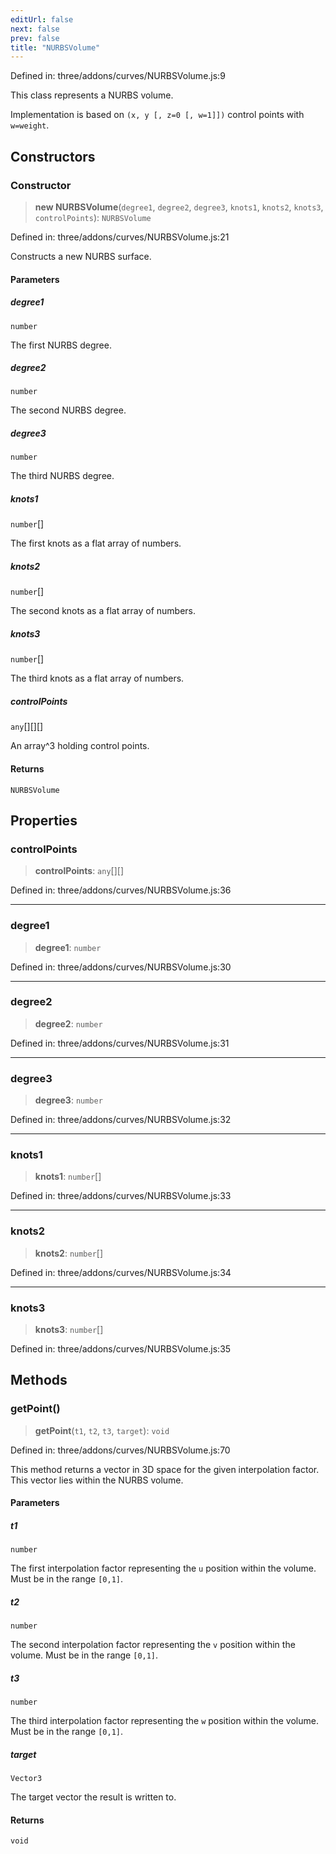 ```yaml
---
editUrl: false
next: false
prev: false
title: "NURBSVolume"
---
```


Defined in: three/addons/curves/NURBSVolume.js:9

This class represents a NURBS volume.

Implementation is based on `(x, y [, z=0 [, w=1]])` control points with `w=weight`.

## Constructors

### Constructor

> **new NURBSVolume**(`degree1`, `degree2`, `degree3`, `knots1`, `knots2`, `knots3`, `controlPoints`): `NURBSVolume`

Defined in: three/addons/curves/NURBSVolume.js:21

Constructs a new NURBS surface.

#### Parameters

##### degree1

`number`

The first NURBS degree.

##### degree2

`number`

The second NURBS degree.

##### degree3

`number`

The third NURBS degree.

##### knots1

`number`[]

The first knots as a flat array of numbers.

##### knots2

`number`[]

The second knots as a flat array of numbers.

##### knots3

`number`[]

The third knots as a flat array of numbers.

##### controlPoints

`any`[][][]

An array^3 holding control points.

#### Returns

`NURBSVolume`

## Properties

### controlPoints

> **controlPoints**: `any`[][]

Defined in: three/addons/curves/NURBSVolume.js:36

***

### degree1

> **degree1**: `number`

Defined in: three/addons/curves/NURBSVolume.js:30

***

### degree2

> **degree2**: `number`

Defined in: three/addons/curves/NURBSVolume.js:31

***

### degree3

> **degree3**: `number`

Defined in: three/addons/curves/NURBSVolume.js:32

***

### knots1

> **knots1**: `number`[]

Defined in: three/addons/curves/NURBSVolume.js:33

***

### knots2

> **knots2**: `number`[]

Defined in: three/addons/curves/NURBSVolume.js:34

***

### knots3

> **knots3**: `number`[]

Defined in: three/addons/curves/NURBSVolume.js:35

## Methods

### getPoint()

> **getPoint**(`t1`, `t2`, `t3`, `target`): `void`

Defined in: three/addons/curves/NURBSVolume.js:70

This method returns a vector in 3D space for the given interpolation factor. This vector lies within the NURBS volume.

#### Parameters

##### t1

`number`

The first interpolation factor representing the `u` position within the volume. Must be in the range `[0,1]`.

##### t2

`number`

The second interpolation factor representing the `v` position within the volume. Must be in the range `[0,1]`.

##### t3

`number`

The third interpolation factor representing the `w` position within the volume. Must be in the range `[0,1]`.

##### target

`Vector3`

The target vector the result is written to.

#### Returns

`void`
